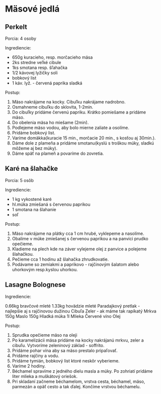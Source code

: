 # Mäsové jedlá

## Perkelt

Porcia: 4 osoby

Ingrediencie:

* 650g kuracieho, resp. morčacieho mäsa
* 2ks stredne veľké cibule
* 1ks smotana resp. šľahačka
* 1/2 kávovej lyžičky soli
* bobkový list
* 1 káv. lyž. - červená paprika sladká

Postup:

1. Mäso nakrájame na kocky. Cibuľku nakrájame nadrobno. 
2. Osmahneme cibuľku do sklovita, 1-2min.
3. Do cibuľky pridáme červenú papriku. Krátko pomiešame a pridáme mäso.
4. Do obelenia mäsa ho miešame (2min).
5. Podlejeme mäso vodou, aby bolo mierne zaliate a osolíme. 
6. Pridáme bobkový list. 
7. Varíme domäkka(kuracie 15 min., morčacie 20 min., s kosťou aj 30min.).
8. Dáme dole z plameňa a pridáme smotanu(kyslú s troškou múky, sladkú môžeme aj bez múky).
9. Dáme späť na plameň a povaríme do zovretia.   


## Karé na šlahačke 
 
Porcia: 5 osôb 

Ingrediencie:

* 1 kg vykostené karé
* hl.múka zmiešaná s červenou paprikou
* 1 smotana na šlahanie
* soľ

Postup:

1. Mäso nakrájame na plátky cca 1 cm hrubé, vyklepeme a nasolíme.
2. Obalime v múke zmiešanej s červenou paprikou a na panvici prudko opečieme.
3. Kladieme na plech kde na záver vylejeme olej z panvice a polejeme šlahačkou.
4. Pečieme cca 1 hodinu až šlahačka zhrudkovatie.
5. Podávame so zemiakmi a paprikovo - rajčinovým šalatom alebo uhorkovým resp.kyslou uhorkou. 

## Lasagne Bolognese

Ingrediencie:

0.66kg bravčové mleté
1.33kg hovädzie mleté
Paradajkový pretlak - najlepšie aj s rajčinovou dužinou
Cibuľa
Zeler - ak máme tak rapíkatý
Mrkva
150g Maslo
150g Hladká múka
1l Mlieka
Červené víno
Olej

Postup:

1. Sprudka opečieme mäso na oleji
1. Po karamelizácii mäsa pridáme na kocky nakrájanú mrkvu, zeler a cibuľu. Vytvoríme zeleninový základ - soffrito.
1. Pridáme pohar vína aby sa mäso prestalo pripaľovať.
1. Pridáme rajčiny a vodu.
1. Pridáme tymián, bobkový list ktoré neskôr vyberieme.
1. Varíme 2 hodiny.
1. Béchamel spravíme z jedného dielu masla a múky. Po zohriatí pridáme liter mlieka a muškátový oriešok.
1. Pri skladaní začneme béchamelom, vrstva cesta, béchamel, mäso, parmezán a opäť cesto a tak ďalej. Končíme vrstvou béchamelu.
